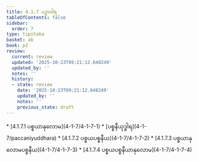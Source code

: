 ```yaml
---
title: 4.1.7 ပဉှာဝါရ
tableOfContents: false
sidebar:
  order: 7
type: tipitaka
basket: ab
book: p2
review:
  current: review
  updated: '2025-10-23T09:21:12.648249'
  updated_by: ''
  notes: ''
  history:
  - state: review
    date: '2025-10-23T09:21:12.648249'
    updated_by: ''
    notes: ''
    previous_state: draft
---
```



<ReviewStatus review={frontmatter.review} showDetails={true} />

<HypothesisAnnotation frontmatter={frontmatter} />

<DynamicBreadcrumb />



<TableOfContents book="p2" section="4.1.7">
* [4.1.7.1 ပစ္စယာနုလောမ](4-1-7/4-1-7-1)
* [ပစ္စနီယုဒ္ဓါရ](4-1-7/paccaniyuddhara)
* [4.1.7.2 ပစ္စယပစ္စနီယ](4-1-7/4-1-7-2)
* [4.1.7.3 ပစ္စယာနုလောမပစ္စနီယ](4-1-7/4-1-7-3)
* [4.1.7.4 ပစ္စယပစ္စနီယာနုလောမ](4-1-7/4-1-7-4)
</TableOfContents>